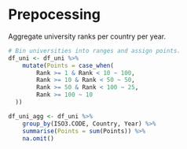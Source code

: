 # Prepocessing

Aggregate university ranks per country per year.
```r
# Bin universities into ranges and assign points.
df_uni <- df_uni %>%
    mutate(Points = case_when(
        Rank >= 1 & Rank < 10 ~ 100,
        Rank >= 10 & Rank < 50 ~ 50,
        Rank >= 50 & Rank < 100 ~ 25,
        Rank >= 100 ~ 10
  ))
```
```r
df_uni_agg <- df_uni %>%
    group_by(ISO3.CODE, Country, Year) %>%
    summarise(Points = sum(Points)) %>%
    na.omit()
```
